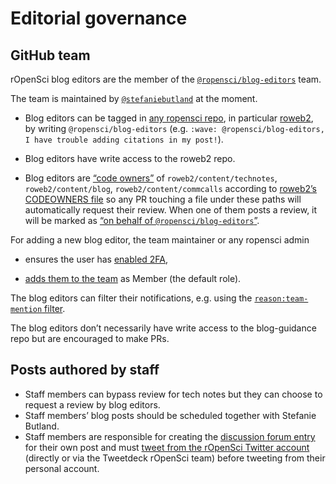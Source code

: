 # Editorial governance {#editormeta}

## GitHub team

rOpenSci blog editors are the member of the [`@ropensci/blog-editors`](https://github.com/orgs/ropensci/teams/blog-editors) team.

The team is maintained by [`@stefaniebutland`](https://github.com/stefaniebutland) at the moment.

* Blog editors can be tagged in [any ropensci repo](https://github.com/ropensci/), in particular [roweb2](https://github.com/ropensci/roweb2/), by writing `@ropensci/blog-editors` (e.g. `:wave: @ropensci/blog-editors, I have trouble adding citations in my post!`).

* Blog editors have write access to the roweb2 repo.

* Blog editors are ["code owners"](https://github.com/ropensci/roweb2/blob/master/.github/CODEOWNERS) of `roweb2/content/technotes`, `roweb2/content/blog`, `roweb2/content/commcalls` according to [roweb2's CODEOWNERS file ](https://github.com/ropensci/roweb2/blob/master/.github/CODEOWNERS) so any PR touching a file under these paths will automatically request their review. When one of them posts a review, it will be marked as ["on behalf of `@ropensci/blog-editors`"](https://github.com/ropensci/roweb2/pull/619#issuecomment-589680666).

For adding a new blog editor, the team maintainer or any ropensci admin

* ensures the user has [enabled 2FA](https://help.github.com/en/github/authenticating-to-github/securing-your-account-with-two-factor-authentication-2fa),

* [adds them to the team](https://github.com/orgs/ropensci/teams/blog-editors/members) as Member (the default role).

The blog editors can filter their notifications, e.g. using the [`reason:team-mention` filter](https://github.com/notifications/beta?query=reason%3Ateam-mention).

The blog editors don't necessarily have write access to the blog-guidance repo but are encouraged to make PRs.

## Posts authored by staff

* Staff members can bypass review for tech notes but they can choose to request a review by blog editors.
* Staff members' blog posts should be scheduled together with Stefanie Butland.
* Staff members are responsible for creating the [discussion forum entry](#publish) for their own post and must [tweet from the rOpenSci Twitter account](#tweetpromo) (directly or via the Tweetdeck rOpenSci team) before tweeting from their personal account.
